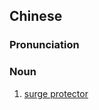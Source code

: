 {{also|突波保护器}}
==Chinese==
{{zh-forms|s=突波保护器|type=1121}}

===Pronunciation===
{{zh-pron
|m=突bō bǎohùqì
|cat=n
}}

===Noun===
{{zh-noun}}

# [[surge protector]]